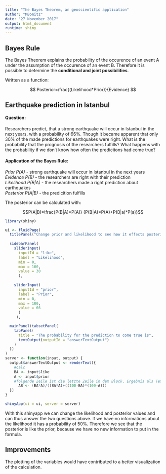 ---
title: "The Bayes Theorem, an geoscientific application"
author: "MBonitz"
date: "27 November 2017"
output: html_document
runtime: shiny
---

## Bayes Rule

The Bayes Theorem explains the probability of the occurence of an event A under the assumption of the occurence of an event B. Therefore it is possible to determine the **conditional and joint possibilities**.

Written as a function: 

$$ Posterior=\frac{(Likelihood*Prior)}{Evidence} $$

## Earthquake prediction in Istanbul

#### Question:

Researchers predict, that a strong earthquake will occur in Istanbul in the next years, with a probability of 66%. Though it became apparent that only 30% of the made predictions for earthquakes were right. What is the probability that the prognosis of the researchers fulfills? What happens with the probability if we don't know how often the predicitons had come true?

#### Application of the Bayes Rule:

*Prior P(A)*        - strong earthquake will occur in Istanbul in the next years  
*Evidence P(B)*     - the researchers are right with their prediction  
*Likelihood P(B|A)* - the researchers made a right prediction about earthquakes  
*Posterior P(A|B)*  - the predicition fulfills  

The posterior can be calculated with:

$$P(A|B)=\frac{P(B|A)*P(A)} {P(B|A)*P(A)+P(B|a)*P(a)}$$

```{r shinyapp, echo=FALSE}
library(shiny)

ui <- fluidPage(
  titlePanel("Change prior and likelihood to see how it effects posterior!"),
    
  sidebarPanel(
    sliderInput(
      inputId = "like", 
      label = "Likelihood", 
      min = 0, 
      max = 100, 
      value = 30
      ),
    
    sliderInput(
      inputId = "prior", 
      label = "Prior", 
      min = 0, 
      max = 100, 
      value = 66
      )
     ),

  mainPanel(tabsetPanel(
    tabPanel(
      title = "The probability for the prediction to come true is",
      textOutput(outputId = "answerTextOutput")
    )
  ))
)
server <- function(input, output) {
  output$answerTextOutput <- renderText({
    #calc
    BA <- input$like
    A <- input$prior
    #folgende Zeile ist die letzte Zeile in dem Block, Ergebnis als TextOutput
      AB <- (BA*A)/((BA*A)+((100-BA)*(100-A)))
  })
}

shinyApp(ui = ui, server = server)
```
With this shinyapp we can change the likelihood and posterior values and can thus answer the two questions above. If we have no informations about the likelihood it has a probability of 50%. Therefore we see that the posterior is like the prior, because we have no new information to put in the formula.

## Improvements

The plotting of the variables would have contributed to a better visualization of the calculation. 


